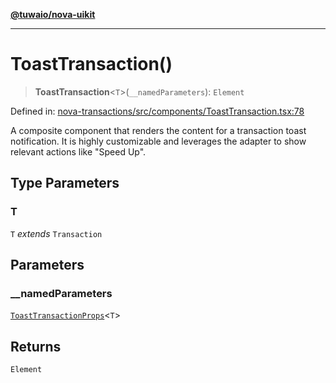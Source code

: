 [**@tuwaio/nova-uikit**](../../../README.md)

***

# ToastTransaction()

> **ToastTransaction**\<`T`\>(`__namedParameters`): `Element`

Defined in: [nova-transactions/src/components/ToastTransaction.tsx:78](https://github.com/TuwaIO/nova-uikit/blob/ee242172a59c3138b4bd1eef83d50b843bb6d463/packages/nova-transactions/src/components/ToastTransaction.tsx#L78)

A composite component that renders the content for a transaction toast notification.
It is highly customizable and leverages the adapter to show relevant actions like "Speed Up".

## Type Parameters

### T

`T` *extends* `Transaction`

## Parameters

### \_\_namedParameters

[`ToastTransactionProps`](../type-aliases/ToastTransactionProps.md)\<`T`\>

## Returns

`Element`
